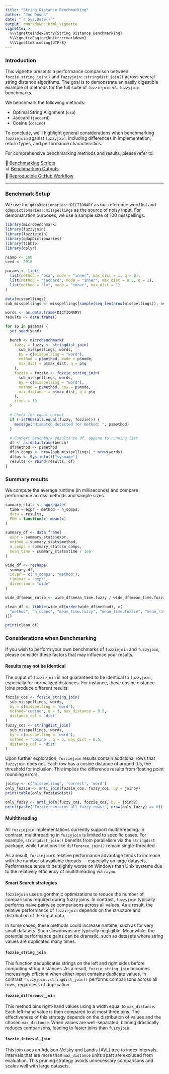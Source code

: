 ```yaml
---
title: "String Distance Benchmarking"
author: "Jon Downs"
date: "`r Sys.Date()`"
output: rmarkdown::html_vignette
vignette: >
  %\VignetteIndexEntry{String Distance Benchmarking}
  %\VignetteEngine{knitr::rmarkdown}
  %\VignetteEncoding{UTF-8}
---
```


### Introduction

This vignette presents a performance comparison between `fozzie_string_join()`
and `fuzzyjoin::stringdist_join()` across several string distance algorithms.
The goal is to demonstrate an easily digestible example of methods for the full
suite of `fozziejoin` vs. `fuzzyjoin` benchmarks. 

We benchmark the following methods:

- Optimal String Alignment (`osa`)
- Jaccard (`jaccard`)
- Cosine (`cosine`)

To conclude, we’ll highlight general considerations when benchmarking
`fozziejoin` against `fuzzyjoin`, including differences in implementation,
return types, and performance characteristics.

For comprehensive benchmarking methods and results, please refer to:

📂 [Benchmarking Scripts](https://github.com/JonDDowns/fozziejoin/tree/main/scripts)  
📊 [Benchmarking Outputs](https://github.com/JonDDowns/fozziejoin/tree/main/outputs)  
🔁 [Reproducible GitHub Workflow](https://github.com/JonDDowns/fozziejoin/blob/main/.github/workflows/run_all_benches.yml)

---

### Benchmark Setup

We use the `qdapDictionaries::DICTIONARY` as our reference word list and
`qdapDictionaries::misspellings` as the source of noisy input. For
demonstration purposes, we use a sample size of 100 misspellings.

```r
library(microbenchmark)
library(fuzzyjoin)
library(fozziejoin)
library(qdapDictionaries)
library(tibble)
library(dplyr)

nsamp <- 100
seed <- 2016

params <- list(
  list(method = "osa", mode = "inner", max_dist = 1, q = 0),
  list(method = "jaccard", mode = "inner", max_dist = 0.5, q = 2),
  list(method = "lv", mode = "inner", max_dist = 1)
)

data(misspellings)
sub_misspellings <- misspellings[sample(seq_len(nrow(misspellings)), nsamp), ]

words <- as.data.frame(DICTIONARY)
results <- data.frame()
```

```r
for (p in params) {
  set.seed(seed)

  bench <- microbenchmark(
    fuzzy = fuzzy <- stringdist_join(
      sub_misspellings, words,
      by = c(misspelling = "word"),
      method = p$method, mode = p$mode,
      max_dist = p$max_dist, q = p$q
    ),
    fozzie = fozzie <- fozzie_string_join(
      sub_misspellings, words,
      by = c(misspelling = "word"),
      method = p$method, how = p$mode,
      max_distance = p$max_dist, q = p$q
    ),
    times = 10
  )

  # Check for equal output
  if (!isTRUE(all.equal(fuzzy, fozzie))) {
    message("Mismatch detected for method: ", p$method)
  }

  # Convert benchmark results to df, append to running list
  df <- as.data.frame(bench)
  df$method <- p$method
  df$n_comps <- nrow(sub_misspellings) * nrow(words)
  df$os <- Sys.info()["sysname"]
  results <- rbind(results, df)
}
```

### Summary results

We compute the average runtime (in milliseconds) and compare performance across
methods and sample sizes.

```r
summary_stats <- aggregate(
  time ~ expr + method + n_comps,
  data = results,
  FUN = function(x) mean(x)
)

summary_df <- data.frame(
  expr = summary_stats$expr,
  method = summary_stats$method,
  n_comps = summary_stats$n_comps,
  mean_time = summary_stats$time / 1e6
)

wide_df <- reshape(
  summary_df,
  idvar = c("n_comps", "method"),
  timevar = "expr",
  direction = "wide"
)

wide_df$mean_ratio <- wide_df$mean_time.fuzzy / wide_df$mean_time.fozzie

clean_df <- tibble(wide_df[order(wide_df$method), c(
  "method", "n_comps", "mean_time.fuzzy", "mean_time.fozzie", "mean_ratio"
)])

print(clean_df)
```

### Considerations when Benchmarking

If you wish to perform your own benchmarks of `fozziejoin` and `fuzzyjoin`,
please consider these factors that may influence your results.


#### Results may not be Identical

The ouput of `fozziejoin` is not guaranteed to be identical to `fuzzyjoin`,
especially for normalized distances. For instance, these cosine distance joins
produce different results:

```r
fozzie_cos <- fozzie_string_join(
  sub_misspellings, words, 
  by = c(misspelling = 'word'), 
  method='cosine', q = 3, max_distance = 0.5,
  distance_col = 'dist'
)
fuzzy_cos <- stringdist_join(
  sub_misspellings, words,
  by = c(misspelling = 'word'),
  method = 'cosine', q = 3, max_dist = 0.5,
  distance_col = 'dist'
)
```

Upon further exploration, `fozziejoin` results contain additional rows that
`fuzzyjoin` does not. Each row has a cosine distance of around 0.5, the
threshold for inclusion. This implies the difference results from floating
point rounding errors.

```r
joinby <- c('misspelling', 'correct', 'word')
only_fozzie <- anti_join(fozzie_cos, fuzzy_cos, by = joinby)
print(table(only_fozzie$dist))

only_fuzzy <- anti_join(fuzzy_cos, fozzie_cos, by = joinby)
print(paste("Fozzie contains all fuzzy rows:", nrow(only_fuzzy) == 0))
```

#### Multithreading

All `fozziejoin` implementations currently support multithreading. In contrast,
multithreading in `fuzzyjoin` is limited to specific cases. For example,
`stringdist_join()` benefits from parallelism via the `stringdist` package,
while functions like `difference_join()` remain single-threaded.

As a result, `fozziejoin`'s relative performance advantage tends to increase
with the number of available threads — especially on large datasets. Performance
tends to be slightly worse on Windows than Unix systems due to the relatively
efficiency of multithreading via `rayon`.

#### Smart Search strategies

`fozziejoin` uses algorithmic optimizations to reduce the number of comparisons
required during fuzzy joins. In contrast, `fuzzyjoin` typically performs naive
pairwise comparisons across all values. As a result, the relative performance
of `fozziejoin` depends on the structure and distribution of the input data.

In some cases, these methods could increase runtime, such as for very small
datasets. Such slowdowns are typically negligible. Meanwhile, the potential
performance gains can be dramatic, such as datasets where string values are
duplicated many times.

#### `fozzie_string_join`

This function deduplicates strings on the left and right sides before computing
string distances. As a result, `fozzie_string_join` becomes increasingly
efficient when either input contains duplicate values. In contrast,
`fuzzyjoin::stringdist_join()` performs comparisons across all rows, regardless
of duplication.

#### `fozzie_difference_join`

This method bins right-hand values using a width equal to `max_distance`. Each
left-hand value is then compared to at most three bins. The effectiveness of
this strategy depends on the distribution of values and the chosen
`max_distance`. When values are well-separated, binning drastically reduces
comparisons, leading to faster joins than `fuzzyjoin`.

#### `fozzie_interval_join`

This join uses an Adelson-Velsky and Landis (AVL) tree to index intervals.
Intervals that are more than `max_distance` units apart are excluded from
evaluation. This pruning strategy avoids unnecessary comparisons and scales
well with large datasets.

